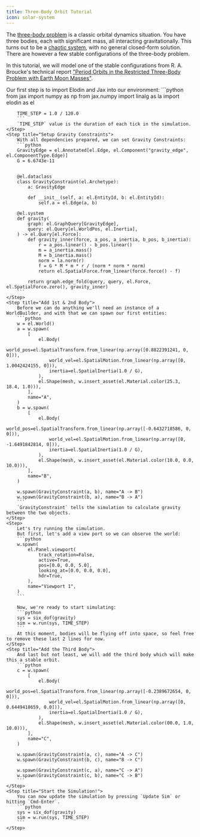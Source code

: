 ```yaml
---
title: Three-Body Orbit Tutorial
icon: solar-system
---
```


The [three-body problem](https://en.wikipedia.org/wiki/Three-body_problem) is a classic orbital dynamics situation.
You have three bodies, each with significant mass, all interacting gravitationally.
This turns out to be a [chaotic system](https://en.wikipedia.org/wiki/Chaos_theory), with no general closed-form solution. There are however
a few stable configurations of the three-body problem.

In this tutorial, we will model one of the stable configurations from
R. A. Broucke's technical report ["Period Orbits in the Restricted Three-Body Problem with Earth Moon Masses"](https://ntrs.nasa.gov/api/citations/19680013800/downloads/19680013800.pdf).

<Steps>
    <Step title="Import Elodin and JAX">
        Our first step is to import Elodin and Jax into our environment:
        ```python
        from jax import numpy as np
        from jax.numpy import linalg as la
        import elodin as el

        TIME_STEP = 1.0 / 120.0
        ```
        `TIME_STEP` value is the duration of each tick in the simulation.
    </Step>
    <Step title="Setup Gravity Constraints">
        With all dependencies prepared, we can set Gravity Constraints:
        ```python
        GravityEdge = el.Annotated[el.Edge, el.Component("gravity_edge", el.ComponentType.Edge)]
        G = 6.6743e-11


        @el.dataclass
        class GravityConstraint(el.Archetype):
            a: GravityEdge

            def __init__(self, a: el.EntityId, b: el.EntityId):
                self.a = el.Edge(a, b)

        @el.system
        def gravity(
            graph: el.GraphQuery[GravityEdge],
            query: el.Query[el.WorldPos, el.Inertia],
        ) -> el.Query[el.Force]:
            def gravity_inner(force, a_pos, a_inertia, b_pos, b_inertia):
                r = a_pos.linear() - b_pos.linear()
                m = a_inertia.mass()
                M = b_inertia.mass()
                norm = la.norm(r)
                f = G * M * m * r / (norm * norm * norm)
                return el.SpatialForce.from_linear(force.force() - f)

            return graph.edge_fold(query, query, el.Force, el.SpatialForce.zero(), gravity_inner)
        ```
    </Step>
    <Step title="Add 1st & 2nd Body">
        Before we can do anything we'll need an instance of a WorldBuilder, and with that we can spawn our first entities:
        ```python
        w = el.World()
        a = w.spawn(
            [
                el.Body(
                    world_pos=el.SpatialTransform.from_linear(np.array([0.8822391241, 0, 0])),
                    world_vel=el.SpatialMotion.from_linear(np.array([0, 1.0042424155, 0])),
                    inertia=el.SpatialInertia(1.0 / G),
                ),
                el.Shape(mesh, w.insert_asset(el.Material.color(25.3, 18.4, 1.0))),
            ],
            name="A",
        )
        b = w.spawn(
            [
                el.Body(
                    world_pos=el.SpatialTransform.from_linear(np.array([-0.6432718586, 0, 0])),
                    world_vel=el.SpatialMotion.from_linear(np.array([0, -1.6491842814, 0])),
                    inertia=el.SpatialInertia(1.0 / G),
                ),
                el.Shape(mesh, w.insert_asset(el.Material.color(10.0, 0.0, 10.0))),
            ],
            name="B",
        )

        w.spawn(GravityConstraint(a, b), name="A -> B")
        w.spawn(GravityConstraint(b, a), name="B -> A")
        ```
        `GravityConstraint` tells the simulation to calculate gravity between the two objects.
    </Step>
    <Step>
        Let's try running the simulation.
        But first, let's add a view port so we can observe the world:
        ```python
        w.spawn(
            el.Panel.viewport(
                track_rotation=False,
                active=True,
                pos=[0.0, 0.0, 5.0],
                looking_at=[0.0, 0.0, 0.0],
                hdr=True,
            ),
            name="Viewport 1",
        )
        ```

        Now, we're ready to start simulating:
        ```python
        sys = six_dof(gravity)
        sim = w.run(sys, TIME_STEP)
        ```
        At this moment, bodies will be flying off into space, so feel free to remove these last 2 lines for now.
    </Step>
    <Step title="Add the Third Body">
        And last but not least, we will add the third body which will make this a stable orbit.
        ```python
        c = w.spawn(
            [
                el.Body(
                    world_pos=el.SpatialTransform.from_linear(np.array([-0.2389672654, 0, 0])),
                    world_vel=el.SpatialMotion.from_linear(np.array([0, 0.6449418659, 0.0])),
                    inertia=el.SpatialInertia(1.0 / G),
                ),
                el.Shape(mesh, w.insert_asset(el.Material.color(00.0, 1.0, 10.0))),
            ],
            name="C",
        )

        w.spawn(GravityConstraint(a, c), name="A -> C")
        w.spawn(GravityConstraint(b, c), name="B -> C")

        w.spawn(GravityConstraint(c, a), name="C -> A")
        w.spawn(GravityConstraint(c, b), name="C -> B")
        ```
    </Step>
    <Step title="Start the Simulation!">
        You can now update the simulation by pressing `Update Sim` or hitting `Cmd-Enter`.
        ```python
        sys = six_dof(gravity)
        sim = w.run(sys, TIME_STEP)
        ```
    </Step>
</Steps>
